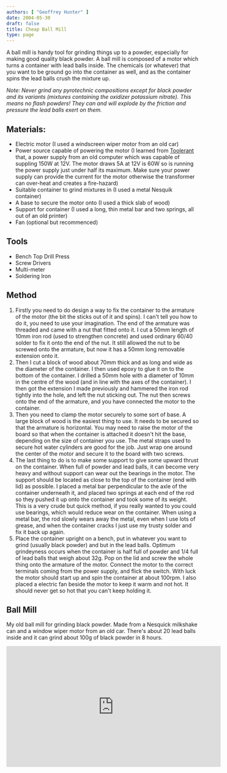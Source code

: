 ```yaml
---
authors: [ "Geoffrey Hunter" ]
date: 2004-05-30
draft: false
title: Cheap Ball Mill
type: page
---
```



A ball mill is handy tool for grinding things up to a powder, especially for making good quality black powder. A ball mill is composed of a motor which turns a container with lead balls inside. The chemicals (or whatever) that you want to be ground go into the container as well, and as the container spins the lead balls crush the mixture up.

_Note: Never grind any pyrotechnic compositions except for black powder and its variants (mixtures containing the oxidizer potassium nitrate). This means no flash powders! They can and will explode by the friction and pressure the lead balls exert on them._

## Materials:

* Electric motor (I used a windscreen wiper motor from an old car)
* Power source capable of powering the motor (I learned from [Toolerant](http://www.toolerant.com) that, a power supply from an old computer which was capable of suppling 150W at 12V. The motor draws 5A at 12V is 60W so is running the power supply just under half its maximum. Make sure your power supply can provide the current for the motor otherwise the transformer can over-heat and creates a fire-hazard)
* Suitable container to grind mixtures in (I used a metal Nesquik container)
* A base to secure the motor onto (I used a thick slab of wood)
* Support for container (I used a long, thin metal bar and two springs, all out of an old printer)
* Fan (optional but recommenced)

## Tools

* Bench Top Drill Press
* Screw Drivers
* Multi-meter
* Soldering Iron

## Method

1. Firstly you need to do design a way to fix the container to the armature of the motor (the bit the sticks out of it and spins). I can't tell you how to do it, you need to use your imagination. The end of the armature was threaded and came with a nut that fitted onto it. I cut a 50mm length of 10mm iron rod (used to strengthen concrete) and used ordinary 60/40 solder to fix it onto the end of the nut. It still allowed the nut to be screwed onto the armature, but now it has a 50mm long removable extension onto it.
2. Then I cut a block of wood about 70mm thick and as long and wide as the diameter of the container. I then used epoxy to glue it on to the bottom of the container. I drilled a 50mm hole with a diameter of 10mm in the centre of the wood (and in line with the axes of the container). I then got the extension I made previously and hammered the iron rod tightly into the hole, and left the nut sticking out. The nut then screws onto the end of the armature, and you have connected the motor to the container.
3. Then you need to clamp the motor securely to some sort of base. A large block of wood is the easiest thing to use. It needs to be secured so that the armature is horizontal. You may need to raise the motor of the board so that when the container is attached it doesn't hit the base, depending on the size of container you use. The metal straps used to secure hot water cylinders are good for the job. Just wrap one around the center of the motor and secure it to the board with two screws.
4. The last thing to do is to make some support to give some upward thrust on the container. When full of powder and lead balls, it can become very heavy and without support can wear out the bearings in the motor. The support should be located as close to the top of the container (end with lid) as possible. I placed a metal bar perpendicular to the axle of the container underneath it, and placed two springs at each end of the rod so they pushed it up onto the container and took some of its weight. This is a very crude but quick method, if you really wanted to you could use bearings, which would reduce wear on the container. When using a metal bar, the rod slowly wears away the metal, even when I use lots of grease, and when the container cracks I just use my trusty solder and fix it back up again.
5. Place the container upright on a bench, put in whatever you want to grind (usually black powder) and but in the lead balls. Optimum grindeyness occurs when the container is half full of powder and 1/4 full of lead balls that weigh about 32g. Pop on the lid and screw the whole thing onto the armature of the motor. Connect the motor to the correct terminals coming from the power supply, and flick the switch. With luck the motor should start up and spin the container at about 100rpm. I also placed a electric fan beside the motor to keep it warm and not hot. It should never get so hot that you can't keep holding it.

## Ball Mill

My old ball mill for grinding black powder. Made from a Nesquick milkshake can and a window wiper motor from an old car. There's about 20 lead balls inside and it can grind about 100g of black powder in 8 hours.

<iframe width="560" height="315" src="https://www.youtube.com/embed/OihWRB6T1Fc" frameborder="0" allow="accelerometer; autoplay; encrypted-media; gyroscope; picture-in-picture" allowfullscreen></iframe>